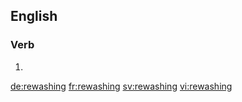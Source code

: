 ==English==

===Verb===
{{head|en}}

# {{present participle of|rewash|lang=en}}

[[de:rewashing]]
[[fr:rewashing]]
[[sv:rewashing]]
[[vi:rewashing]]